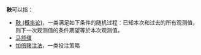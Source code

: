 '''鞅'''可以指：
* [[鞅_(概率论)|鞅 (概率论)]]，一类满足如下条件的随机过程：已知本次和过去的所有观测值，则下一次观测值的条件期望等於本次观测值。
* [[马颔缰|马颔缰]]
* [[加倍赌注法|加倍赌注法]]，一类投注策略
{{disambig|Y|Cat=一字消歧义}}
